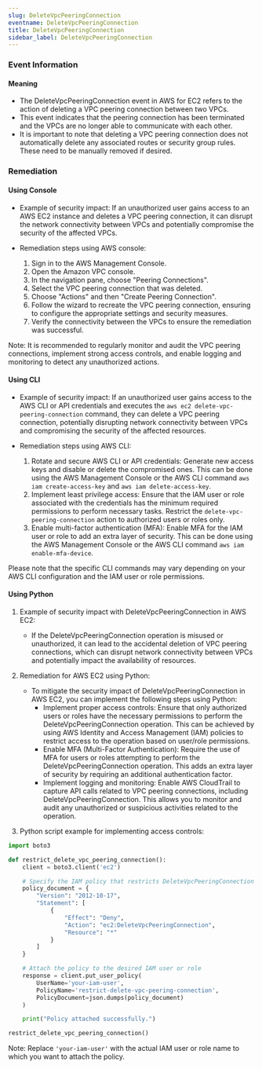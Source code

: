 ```yaml
--- 
slug: DeleteVpcPeeringConnection
eventname: DeleteVpcPeeringConnection
title: DeleteVpcPeeringConnection
sidebar_label: DeleteVpcPeeringConnection
---
```

                       
### Event Information

#### Meaning

- The DeleteVpcPeeringConnection event in AWS for EC2 refers to the action of deleting a VPC peering connection between two VPCs.
- This event indicates that the peering connection has been terminated and the VPCs are no longer able to communicate with each other.
- It is important to note that deleting a VPC peering connection does not automatically delete any associated routes or security group rules. These need to be manually removed if desired.

### Remediation

#### Using Console

- Example of security impact: If an unauthorized user gains access to an AWS EC2 instance and deletes a VPC peering connection, it can disrupt the network connectivity between VPCs and potentially compromise the security of the affected VPCs.

- Remediation steps using AWS console:
  1. Sign in to the AWS Management Console.
  2. Open the Amazon VPC console.
  3. In the navigation pane, choose "Peering Connections".
  4. Select the VPC peering connection that was deleted.
  5. Choose "Actions" and then "Create Peering Connection".
  6. Follow the wizard to recreate the VPC peering connection, ensuring to configure the appropriate settings and security measures.
  7. Verify the connectivity between the VPCs to ensure the remediation was successful.

Note: It is recommended to regularly monitor and audit the VPC peering connections, implement strong access controls, and enable logging and monitoring to detect any unauthorized actions.

#### Using CLI

- Example of security impact: If an unauthorized user gains access to the AWS CLI or API credentials and executes the `aws ec2 delete-vpc-peering-connection` command, they can delete a VPC peering connection, potentially disrupting network connectivity between VPCs and compromising the security of the affected resources.

- Remediation steps using AWS CLI:
  1. Rotate and secure AWS CLI or API credentials: Generate new access keys and disable or delete the compromised ones. This can be done using the AWS Management Console or the AWS CLI command `aws iam create-access-key` and `aws iam delete-access-key`.
  2. Implement least privilege access: Ensure that the IAM user or role associated with the credentials has the minimum required permissions to perform necessary tasks. Restrict the `delete-vpc-peering-connection` action to authorized users or roles only.
  3. Enable multi-factor authentication (MFA): Enable MFA for the IAM user or role to add an extra layer of security. This can be done using the AWS Management Console or the AWS CLI command `aws iam enable-mfa-device`.

Please note that the specific CLI commands may vary depending on your AWS CLI configuration and the IAM user or role permissions.

#### Using Python

1. Example of security impact with DeleteVpcPeeringConnection in AWS EC2:
   - If the DeleteVpcPeeringConnection operation is misused or unauthorized, it can lead to the accidental deletion of VPC peering connections, which can disrupt network connectivity between VPCs and potentially impact the availability of resources.

2. Remediation for AWS EC2 using Python:
   - To mitigate the security impact of DeleteVpcPeeringConnection in AWS EC2, you can implement the following steps using Python:
     - Implement proper access controls: Ensure that only authorized users or roles have the necessary permissions to perform the DeleteVpcPeeringConnection operation. This can be achieved by using AWS Identity and Access Management (IAM) policies to restrict access to the operation based on user/role permissions.
     - Enable MFA (Multi-Factor Authentication): Require the use of MFA for users or roles attempting to perform the DeleteVpcPeeringConnection operation. This adds an extra layer of security by requiring an additional authentication factor.
     - Implement logging and monitoring: Enable AWS CloudTrail to capture API calls related to VPC peering connections, including DeleteVpcPeeringConnection. This allows you to monitor and audit any unauthorized or suspicious activities related to the operation.

3. Python script example for implementing access controls:
```python
import boto3

def restrict_delete_vpc_peering_connection():
    client = boto3.client('ec2')

    # Specify the IAM policy that restricts DeleteVpcPeeringConnection
    policy_document = {
        "Version": "2012-10-17",
        "Statement": [
            {
                "Effect": "Deny",
                "Action": "ec2:DeleteVpcPeeringConnection",
                "Resource": "*"
            }
        ]
    }

    # Attach the policy to the desired IAM user or role
    response = client.put_user_policy(
        UserName='your-iam-user',
        PolicyName='restrict-delete-vpc-peering-connection',
        PolicyDocument=json.dumps(policy_document)
    )

    print("Policy attached successfully.")

restrict_delete_vpc_peering_connection()
```
Note: Replace `'your-iam-user'` with the actual IAM user or role name to which you want to attach the policy.


 